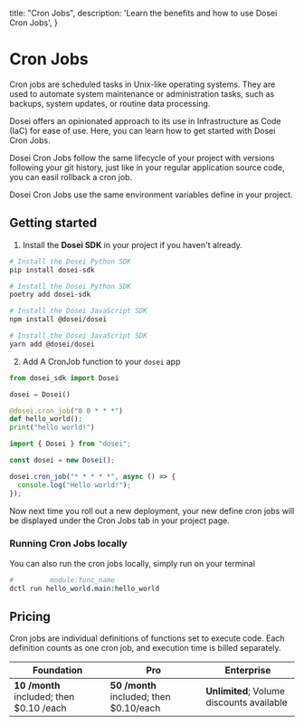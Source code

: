   title: "Cron Jobs",
  description:
    'Learn the benefits and how to use Dosei Cron Jobs',
}

# Cron Jobs
Cron jobs are scheduled tasks in Unix-like operating systems. They are used to automate system maintenance or administration tasks, such as backups, system updates, or routine data processing.

Dosei offers an opinionated approach to its use in Infrastructure as Code (IaC) for ease of use. Here, you can learn how to get started with Dosei Cron Jobs.

Dosei Cron Jobs follow the same lifecycle of your project with versions following your git history, just like in your regular application source code, you can easil rollback a cron job.

Dosei Cron Jobs use the same environment variables define in your project.

## Getting started

1. Install the **Dosei SDK** in your project if you haven't already.
<CodeGroup>

  ```bash {{ title: 'pip' }}
  # Install the Dosei Python SDK
  pip install dosei-sdk
  ```

  ```bash {{ title: 'poetry' }}
  # Install the Dosei Python SDK
  poetry add dosei-sdk
  ```

  ```bash {{ title: 'npm' }}
  # Install the Dosei JavaScript SDK
  npm install @dosei/dosei
  ```

  ```bash {{ title: 'yarn' }}
  # Install the Dosei JavaScript SDK
  yarn add @dosei/dosei
  ```

</CodeGroup>

2. Add A CronJob function to your `dosei` app

<CodeGroup>

  ```python {{ title: 'python' }}
  from dosei_sdk import Dosei

  dosei = Dosei()

  @dosei.cron_job("0 0 * * *")
  def hello_world():
  print("hello world!")
  ```

  ```javascript {{ title: 'node' }}
  import { Dosei } from "dosei";

  const dosei = new Dosei();

  dosei.cron_job("* * * * *", async () => {
    console.log("Hello world!");
  });
  ```

</CodeGroup>

Now next time you roll out a new deployment, your new define cron jobs will be displayed under the Cron Jobs
tab in your project page.

### Running Cron Jobs locally
You can also run the cron jobs locally, simply run on your terminal

```bash
#         module:func_name
dctl run hello_world.main:hello_world
```

## Pricing
Cron jobs are individual definitions of functions set to execute code. Each definition counts as one cron job, and execution time is billed separately.


| Foundation                               | Pro                                     | Enterprise                                |
|------------------------------------------|-----------------------------------------|-------------------------------------------|
| **10 /month** included; then $0.10 /each | **50 /month** included; then $0.10/each | **Unlimited**; Volume discounts available |
